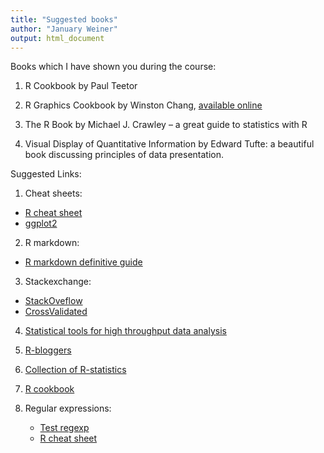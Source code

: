 ```yaml
---
title: "Suggested books"
author: "January Weiner"
output: html_document
---
```


Books which I have shown you during the course:

 1. R Cookbook by Paul Teetor

 2. R Graphics Cookbook by Winston Chang, [available online](https://r-graphics.org/)

 3. The R Book by Michael J. Crawley – a great guide to statistics with R

 4. Visual Display of Quantitative Information by Edward Tufte: a beautiful
    book discussing principles of data presentation.


Suggested Links:

 1. Cheat sheets:
   * [R cheat sheet](https://rstudio.com/wp-content/uploads/2016/10/r-cheat-sheet-3.pdf)
   * [ggplot2](https://rstudio.com/wp-content/uploads/2016/11/ggplot2-cheatsheet-2.1.pdf)

 2. R markdown:
  
   *  [R markdown definitive guide](https://bookdown.org/yihui/rmarkdown/)
 
 3. Stackexchange:

   * [StackOveflow](https://stackoverflow.com)
   * [CrossValidated](https://stats.stackexchange.com)
 
 4. [Statistical tools for high throughput data analysis](https://sthda.com)

 5. [R-bloggers](R-bloggers.com)
 6. [Collection of R-statistics](http://r-statistics.co/)
 7. [R cookbook](http://www.cookbook-r.com/)   
 8. Regular expressions:
    
    * [Test regexp](https://regexr.com)
    * [R cheat sheet](https://rstudio.com/wp-content/uploads/2016/09/RegExCheatsheet.pdf)
